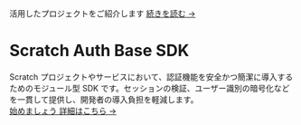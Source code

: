 <div className="relative isolate px-6 pt-14 lg:px-8 rounded-4xl backdrop-shadow-xl overflow-hidden">
  <div
    aria-hidden="true"
    className="absolute inset-x-0 -top-40 -z-10 transform-gpu overflow-hidden blur-3xl sm:-top-80"
  >
    <div
      style={{
        clipPath:
          "polygon(74.1% 44.1%, 100% 61.6%, 97.5% 26.9%, 85.5% 0.1%, 80.7% 2%, 72.5% 32.5%, 60.2% 62.4%, 52.4% 68.1%, 47.5% 58.3%, 45.2% 34.5%, 27.5% 76.7%, 0.1% 64.9%, 17.9% 100%, 27.6% 76.8%, 76.1% 97.7%, 74.1% 44.1%)",
      }}
      className="relative -z-[1] left-[calc(50%-11rem)] aspect-1155/678 w-144.5 -translate-x-1/2 rotate-30 bg-linear-to-tr from-[#ff80b5] to-[#9089fc] opacity-30 sm:left-[calc(50%-30rem)] sm:w-288.75"
    />
  </div>
  <div className="mx-auto max-w-2xl py-32 sm:py-48 lg:py-56">
    <div className="hidden sm:mb-8 sm:flex sm:justify-center">
      <div className="relative rounded-full px-3 py-1 text-sm/6 text-gray-500 ring-1 ring-gray-900/10 dark:ring-gray-100/10 hover:ring-gray-900/20 dark:hover:ring-gray-100/20">
        <span>活用したプロジェクトをご紹介します </span>
        <a href="/showcase" className="font-semibold text-indigo-600">
          <span aria-hidden="true" className="absolute inset-0" />
          <span>続きを読む</span>
          <span aria-hidden="true">&rarr;</span>
        </a>
      </div>
    </div>
    <div className="text-center">
      <h1 className="text-5xl font-semibold tracking-tight text-balance sm:text-7xl">
        Scratch Auth Base SDK
      </h1>
      <span className="mt-8 text-lg font-medium text-pretty text-gray-500 sm:text-xl/8">
        Scratch
        プロジェクトやサービスにおいて、認証機能を安全かつ簡潔に導入するためのモジュール型
        SDK
        です。セッションの検証、ユーザー識別の暗号化などを一貫して提供し、開発者の導入負担を軽減します。
      </span>
      <div className="mt-10 flex items-center justify-center gap-x-6">
        <a
          href="/docs"
          className="rounded-md bg-indigo-600 px-3.5 py-2.5 text-sm font-semibold text-white shadow-xs hover:bg-indigo-500 focus-visible:outline-2 focus-visible:outline-offset-2 focus-visible:outline-indigo-600"
        >
          始めましょう
        </a>
        <a href="/about" className="text-sm/6 font-semibold">
          詳細はこちら <span aria-hidden="true">→</span>
        </a>
      </div>
    </div>
  </div>
  <div
    aria-hidden="true"
    className="absolute inset-x-0 top-[calc(100%-13rem)] -z-10 transform-gpu overflow-hidden blur-3xl sm:top-[calc(100%-30rem)]"
  >
    <div
      style={{
        clipPath:
          "polygon(74.1% 44.1%, 100% 61.6%, 97.5% 26.9%, 85.5% 0.1%, 80.7% 2%, 72.5% 32.5%, 60.2% 62.4%, 52.4% 68.1%, 47.5% 58.3%, 45.2% 34.5%, 27.5% 76.7%, 0.1% 64.9%, 17.9% 100%, 27.6% 76.8%, 76.1% 97.7%, 74.1% 44.1%)",
      }}
      className="relative left-[calc(50%+3rem)] aspect-1155/678 w-144.5 -translate-x-1/2 bg-linear-to-tr from-[#ff80b5] to-[#9089fc] opacity-30 sm:left-[calc(50%+36rem)] sm:w-288.75"
    />
  </div>
</div>